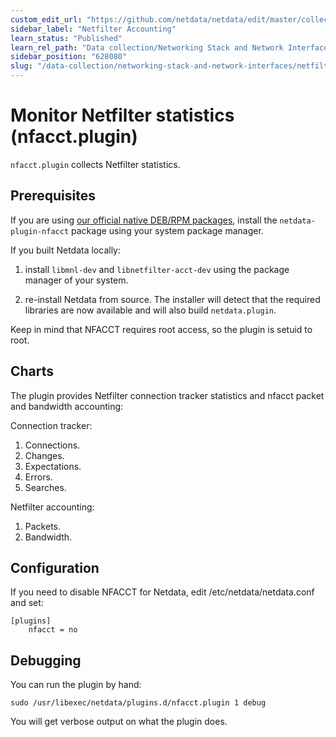 ```yaml
---
custom_edit_url: "https://github.com/netdata/netdata/edit/master/collectors/nfacct.plugin/README.md"
sidebar_label: "Netfilter Accounting"
learn_status: "Published"
learn_rel_path: "Data collection/Networking Stack and Network Interfaces"
sidebar_position: "628080"
slug: "/data-collection/networking-stack-and-network-interfaces/netfilter-accounting"
---
```



# Monitor Netfilter statistics (nfacct.plugin)

`nfacct.plugin` collects Netfilter statistics.

## Prerequisites

If you are using [our official native DEB/RPM packages](/docs/install-the-netdata-agent/native-linux-distribution-packages), install the
`netdata-plugin-nfacct` package using your system package manager.

If you built Netdata locally:

1.  install `libmnl-dev` and `libnetfilter-acct-dev` using the package manager of your system.

2.  re-install Netdata from source. The installer will detect that the required libraries are now available and will also build `netdata.plugin`.

Keep in mind that NFACCT requires root access, so the plugin is setuid to root.

## Charts

The plugin provides Netfilter connection tracker statistics and nfacct packet and bandwidth accounting:

Connection tracker:

1.  Connections.
2.  Changes.
3.  Expectations.
4.  Errors.
5.  Searches.

Netfilter accounting:

1.  Packets.
2.  Bandwidth.

## Configuration

If you need to disable NFACCT for Netdata, edit /etc/netdata/netdata.conf and set:

```
[plugins]
    nfacct = no
```

## Debugging

You can run the plugin by hand:

```
sudo /usr/libexec/netdata/plugins.d/nfacct.plugin 1 debug
```

You will get verbose output on what the plugin does.


